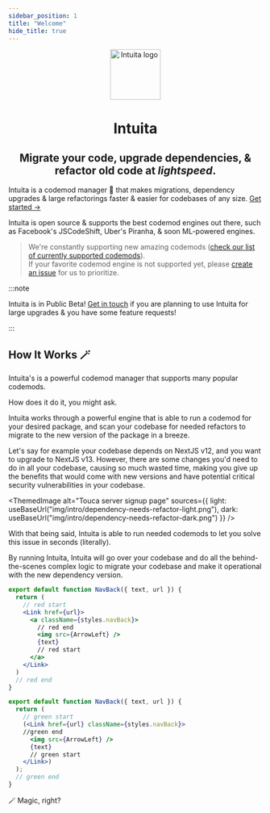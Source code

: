 ```yaml
---
sidebar_position: 1
title: "Welcome"
hide_title: true
---
```




<p align="center">
  <a href="https://intuita.io">
    <img src="/img/intuita-logo.png" height="100" alt="Intuita logo" />
  </a>
</p>
<h1 align="center">Intuita</h1>
<h2 align="center">Migrate your code, upgrade dependencies, & refactor old code at <i class="gradient-text">lightspeed</i>.</h2>

Intuita is a codemod manager 🤖 that makes migrations, dependency upgrades & large refactorings faster & easier for codebases of any size. [Get started →](getting-started/getting-started-overview)



Intuita is open source & supports the best codemod engines out there, such as Facebook's JSCodeShift, Uber's Piranha, & soon ML-powered engines.

> We're constantly supporting new amazing codemods ([check our list of currently supported codemods](contributing/roadmap#currently-supported)).<br />
> If your favorite codemod engine is not supported yet, please [create an issue](https://github.com/intuita-inc/intuita-vscode-extension/issues/new) for us to prioritize.


:::note

Intuita is in Public Beta! [Get in touch](https://join.slack.com/t/intuita-inc/shared_invite/zt-1bjj5exxi-95yPfWi71HcO2p_sS5L2wA) if you are planning to use Intuita for large upgrades & you have some feature requests!

:::


## How It Works 🪄


Intuita's is a powerful codemod manager that supports many popular codemods.

How does it do it, you might ask.

Intuita works through a powerful engine that is able to run a codemod for your desired package, and scan your codebase for needed refactors to migrate to the new version of the package in a breeze.

Let's say for example your codebase depends on NextJS v12, and you want to upgrade to NextJS v13. However, there are some changes you'd need to do in all your codebase, causing so much wasted time, making you give up the benefits that would come with new versions and have potential critical security vulnerabilities in your codebase.

<ThemedImage
  alt="Touca server signup page"
  sources={{
    light: useBaseUrl("img/intro/dependency-needs-refactor-light.png"),
    dark: useBaseUrl("img/intro/dependency-needs-refactor-dark.png")
  }}
/>

With that being said, Intuita is able to run needed codemods to let you solve this issue in seconds (literally). 

By running Intuita, Intuita will go over your codebase and do all the behind-the-scenes complex logic to migrate your codebase and make it operational with the new dependency version.



<div class="flex-row">

<div class="flex-column">

```jsx  title="Before Change"
export default function NavBack({ text, url }) {
  return (
    // red start
    <Link href={url}>
      <a className={styles.navBack}>
        // red end
        <img src={ArrowLeft} />
        {text}
        // red start
      </a>
    </Link>
  )
  // red end
}
```

</div>

<div class="flex-column">

```jsx  title="After Change"
export default function NavBack({ text, url }) {
  return (
    // green start
    (<Link href={url} className={styles.navBack}>
    //green end
      <img src={ArrowLeft} />
      {text}
      // green start
    </Link>)
  );
  // green end
}
```

</div>
</div>


🪄 Magic, right?
